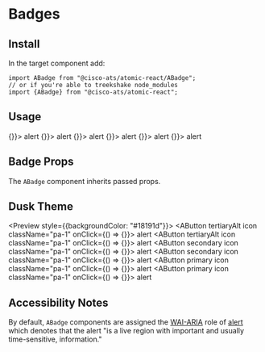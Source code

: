 

<Meta title="Components/Badges" component={ABadge} />

# Badges

## Install

In the target component add:

```
import ABadge from "@cisco-ats/atomic-react/ABadge";
// or if you're able to treekshake node_modules
import {ABadge} from "@cisco-ats/atomic-react";
```

## Usage

<Preview>
  <Story name="usage-1">
    <AApp>
      <ABadge color="cisco-blue" content="3" large className="mr-4">
        <AButton tertiaryAlt icon className="pa-1" onClick={() => {}}>
          <AIcon size={48}>alert</AIcon>
        </AButton>
      </ABadge>
      <ABadge color="status-red" content="99+" large>
        <AButton tertiaryAlt icon className="pa-1" onClick={() => {}}>
          <AIcon size={48}>alert</AIcon>
        </AButton>
      </ABadge>
    </AApp>
  </Story>
  <Story name="usage-2">
    <AApp>
      <ABadge color="cisco-blue" content="3" className="mr-4">
        <AButton secondary icon className="pa-1" onClick={() => {}}>
          <AIcon size={24}>alert</AIcon>
        </AButton>
      </ABadge>
      <ABadge color="status-red" content="99+">
        <AButton secondary icon className="pa-1" onClick={() => {}}>
          <AIcon size={24}>alert</AIcon>
        </AButton>
      </ABadge>
    </AApp>
  </Story>
  <Story name="usage-3">
    <AApp>
      <ABadge color="cisco-blue" content="3" small className="mr-4">
        <AButton primary icon className="pa-1" onClick={() => {}}>
          <AIcon size={16}>alert</AIcon>
        </AButton>
      </ABadge>
      <ABadge color="status-red" content="99+" small>
        <AButton primary icon className="pa-1" onClick={() => {}}>
          <AIcon size={16}>alert</AIcon>
        </AButton>
      </ABadge>
    </AApp>
  </Story>
</Preview>

## Badge Props

The `ABadge` component inherits passed props.

<Props of={ABadge} />

## Dusk Theme

<Preview style={{backgroundColor: "#18191d"}}>
  <Story name="dusk-1">
    <AApp defaultTheme="dusk">
      <ABadge color="cisco-blue" content="3" large className="mr-4">
        <AButton tertiaryAlt icon className="pa-1" onClick={() => {}}>
          <AIcon size={48}>alert</AIcon>
        </AButton>
      </ABadge>
      <ABadge color="status-red" content="99+" large>
        <AButton tertiaryAlt icon className="pa-1" onClick={() => {}}>
          <AIcon size={48}>alert</AIcon>
        </AButton>
      </ABadge>
    </AApp>
  </Story>
  <Story name="dusk-2">
    <AApp defaultTheme="dusk">
      <ABadge color="cisco-blue" content="3" className="mr-4">
        <AButton secondary icon className="pa-1" onClick={() => {}}>
          <AIcon size={24}>alert</AIcon>
        </AButton>
      </ABadge>
      <ABadge color="status-red" content="99+">
        <AButton secondary icon className="pa-1" onClick={() => {}}>
          <AIcon size={24}>alert</AIcon>
        </AButton>
      </ABadge>
    </AApp>
  </Story>
  <Story name="dusk-3">
    <AApp defaultTheme="dusk">
      <ABadge color="cisco-blue" content="3" small className="mr-4">
        <AButton primary icon className="pa-1" onClick={() => {}}>
          <AIcon size={16}>alert</AIcon>
        </AButton>
      </ABadge>
      <ABadge color="status-red" content="99+" small>
        <AButton primary icon className="pa-1" onClick={() => {}}>
          <AIcon size={16}>alert</AIcon>
        </AButton>
      </ABadge>
    </AApp>
  </Story>
</Preview>

## Accessibility Notes

By default, `ABadge` components are assigned the [WAI-ARIA](https://www.w3.org/WAI/standards-guidelines/aria/) role of [alert](https://www.w3.org/TR/wai-aria/#alert) which denotes that the alert "is a live region with important and usually time-sensitive, information."
